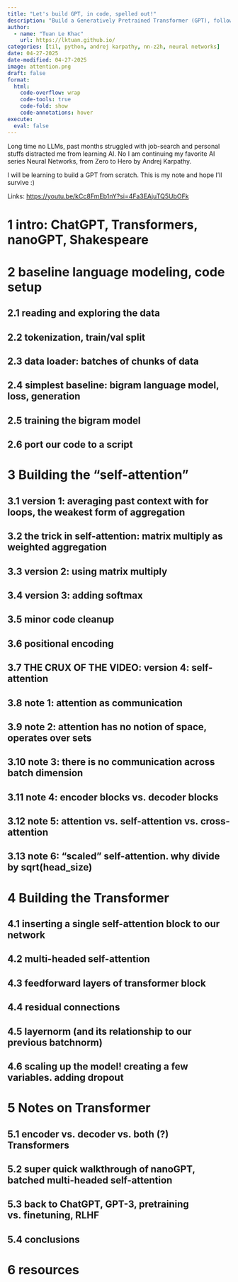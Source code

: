 ---
title: "Let's build GPT, in code, spelled out!"
description: "Build a Generatively Pretrained Transformer (GPT), following the paper 'Attention is All You Need' and OpenAI's GPT-2 / GPT-3"
author:
  - name: "Tuan Le Khac"
    url: https://lktuan.github.io/
categories: [til, python, andrej karpathy, nn-z2h, neural networks] 
date: 04-27-2025
date-modified: 04-27-2025
image: attention.png
draft: false
format:
  html:
    code-overflow: wrap
    code-tools: true
    code-fold: show
    code-annotations: hover
execute:
  eval: false
---

::: {.callout-important title="This is not orginal content!"}
Long time no LLMs, past months struggled with job-search and personal stuffs distracted me from learning AI. No I am continuing my favorite AI series Neural Networks, from Zero to Hero by Andrej Karpathy.

I will be learning to build a GPT from scratch. This is my note and hope I'll survive :)

Links: <https://youtu.be/kCc8FmEb1nY?si=4Fa3EAjuTQ5UbOFk>
:::

# 1 intro: ChatGPT, Transformers, nanoGPT, Shakespeare
# 2 baseline language modeling, code setup
## 2.1 reading and exploring the data
## 2.2 tokenization, train/val split
## 2.3 data loader: batches of chunks of data
## 2.4 simplest baseline: bigram language model, loss, generation
## 2.5 training the bigram model
## 2.6 port our code to a script
# 3 Building the "self-attention"
## 3.1 version 1: averaging past context with for loops, the weakest form of aggregation
## 3.2 the trick in self-attention: matrix multiply as weighted aggregation
## 3.3 version 2: using matrix multiply
## 3.4 version 3: adding softmax
## 3.5 minor code cleanup
## 3.6 positional encoding
## 3.7 THE CRUX OF THE VIDEO: version 4: self-attention
## 3.8 note 1: attention as communication
## 3.9 note 2: attention has no notion of space, operates over sets
## 3.10 note 3: there is no communication across batch dimension
## 3.11 note 4: encoder blocks vs. decoder blocks
## 3.12 note 5: attention vs. self-attention vs. cross-attention
## 3.13 note 6: "scaled" self-attention. why divide by sqrt(head_size)
# 4 Building the Transformer
## 4.1 inserting a single self-attention block to our network
## 4.2 multi-headed self-attention
## 4.3 feedforward layers of transformer block
## 4.4 residual connections
## 4.5 layernorm (and its relationship to our previous batchnorm)
## 4.6 scaling up the model! creating a few variables. adding dropout
# 5 Notes on Transformer
## 5.1 encoder vs. decoder vs. both (?) Transformers
## 5.2 super quick walkthrough of nanoGPT, batched multi-headed self-attention
## 5.3 back to ChatGPT, GPT-3, pretraining vs. finetuning, RLHF
## 5.4 conclusions
# 6 resources